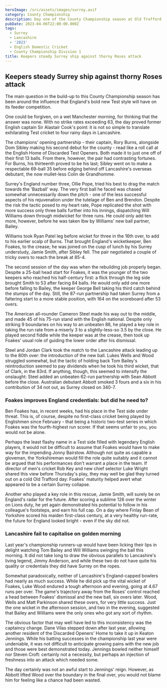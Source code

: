 ```yaml
---
heroImage: /src/assets/images/surrey.avif
category: County Championship
description: Day one of the County Championship season at Old Trafford
pubDate: 2023-04-06T22:00:00.000Z
tags:
  - Surrey
  - Lancashire
  - '2023'
  - English Domestic Cricket
  - County Championship Division 1
title: Keepers steady Surrey ship against thorny Roses attack
---
```


## Keepers steady Surrey ship against thorny Roses attack

The main question in the build-up to this County Championship season has been around the influence that England's bold new Test style will have on its feeder competition.

One could be forgiven, on a wet Manchester morning, for thinking that the answer was none. With no strike rates exceeding 63, the day proved former English captain Sir Alastair Cook's point: it is not so simple to translate exhilarating Test cricket to four rainy days in Lancashire.

The champions' opening partnership - their captain, Rory Burns, alongside Dom Sibley making his second debut for the county - read like a roll call at the English Home of Discarded Test Openers. Both made it to just one off of their first 13 balls. From there, however, the pair had contrasting fortunes. For Burns, his thirteenth proved to be his last; Sibley went on to make a respectable 69-ball 35 before edging behind off Lancashire's overseas debutant, the now mullet-less Colin de Grandhomme.

Surrey's England number three, Ollie Pope, tried his best to drag the match towards the 'Bazball' way. The very first ball he faced was chased somewhat unnecessarily down the pitch - one of the less successful aspects of his rejuvenation under the tutelage of Ben and Brendon. Despite the risk the tactic posed to my heart rate, Pope replicated the shot with more success only three balls further into his innings, dispatching Will Williams down through midwicket for three runs. He could only add ten more, however, before he was taken lbw by Williams' new ball partner, Bailey.

Williams took Ryan Patel leg before wicket for three in the 16th over, to add to his earlier scalp of Burns. That brought England's wicketkeeper, Ben Foakes, to the crease; he was joined on the cusp of lunch by his Surrey understudy, Jamie Smith, after Sibley fell. The pair negotiated a couple of tricky overs to reach the break at 85-4.

The second session of the day was when the rebuilding job properly began. Despite a 25-ball head start for Foakes, it was the younger of the two keepers who reached his half-century first: a flick through the leg side brought Smith to 53 after facing 84 balls. He would only add one more before falling to Bailey, the keeper George Bell taking his third catch behind the stumps of the day. Still, the 87-run partnership had taken Surrey from a faltering start to a more stable position, with 164 on the scoreboard after 53 overs. 

The American all-rounder Cameron Steel made his way out to the middle, and made 45 of his 75-run stand with the English national. Despite only striking 9 boundaries on his way to an unbeaten 86, he played a key role in taking the run rate from a miserly 3 to a slightly-less-so 3.5 by the close. He played second fiddle while the keeper was at the crease, then took up Foakes' usual role of guiding the lower order after his dismissal.

Steel and Jordan Clark took the match to the Lancashire attack leading up to the 80th over: the introduction of the new ball. Lukes Wells and Wood struggled somewhat, but the tactic of holding back Tom Bailey's reintroduction seemed to pay dividends when he took his third wicket, that of Clark, in the 83rd. If anything, though, this seemed to intensify the onslaught: Steel added an unbeaten 62-run partnership with Sean Abbott before the close. Australian debutant Abbott smoked 3 fours and a six in his contribution of 34 not out, as Surrey closed on 340-7. 

### Foakes improves England credentials: but did he need to?

Ben Foakes has, in recent weeks, had his place in the Test side under threat. This is, of course, despite no first-class cricket being played by Englishmen since February - that being a historic two-test series in which Foakes was the fourth-highest run scorer. If that seems unfair to you, you would not be alone. 

Perhaps the least flashy name in a Test side filled with legendary English players, it would not be difficult to assume that Foakes would have to make way for the impending Jonny Bairstow. Although not quite as capable a gloveman, the Yorkshireman would fill the role quite suitably and it cannot be argued that his performances don't warrant a place in the team. If director of men's cricket Rob Key and new chief selector Luke Wright shared this view before Thursday's play, they may well be glad they turned out on a cold Old Trafford day: Foakes' maturity helped avert what appeared to be a certain Surrey collapse.

Another who played a key role in this rescue, Jamie Smith, will surely be on England's radar for the future. After scoring a sublime 126 over the winter on Lions duty, he yet again demonstrated his potential to follow in his colleague's footsteps, and earn his full cap. On a day where Finlay Bean of Yorkshire scored his maiden first-class century, at a very healthy run-rate, the future for England looked bright - even if the sky did not. 

### Lancashire fail to capitalise on golden morning

Last year's championship runners-up would have been licking their lips in delight watching Tom Bailey and Will Williams swinging the ball this morning. It did not take long to draw the obvious parallels to Lancashire's living legend, Jimmy Anderson, and while these two do not have quite his quality or credentials they did have Surrey on the ropes. 

Somewhat paradoxically, neither of Lancashire's England-capped bowlers had nearly as much success. While he did pick up the vital wicket of Foakes, Luke Wood endured a tough afternoon and evening, going at 4.67 runs per over. The game's trajectory away from the Roses' control reached a head between Foakes' dismissal and the new ball, six overs later. Wood, Wells and Matt Parkinson shared these overs, for very little success. Just the one wicket in the afternoon session, and two in the evening, suggested that Bailey and Williams were the only ones who got any sort of rhythm.

The obvious factor that may well have led to this inconsistency was the captaincy change. Dane Vilas stepped down after last year, allowing another resident of the Discarded Openers' Home to take it up in Keaton Jennings. While his batting successes in the championship last year were undeniable, it was not difficult to anticipate growing pains with the new job and those were best demonstrated today. Jennings bowled neither himself nor Steven Croft: certainly not a necessity, but perhaps an injection of freshness into an attack which needed some. 

The day certainly was not an awful start to Jennings' reign. However, as Abbott lifted Wood over the boundary in the final over, you would not blame him for feeling like a chance had been wasted.
